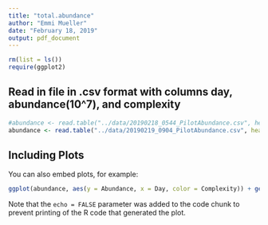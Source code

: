 ```yaml
---
title: "total.abundance"
author: "Emmi Mueller"
date: "February 18, 2019"
output: pdf_document
---
```


```r
rm(list = ls())
require(ggplot2)
```

## Read in file in .csv format with columns day, abundance(10^7), and complexity


```r
#abundance <- read.table("../data/20190218_0544_PilotAbundance.csv", header = TRUE, sep =",")
abundance <- read.table("../data/20190219_0904_PilotAbundance.csv", header = TRUE, sep = ",")
```

## Including Plots

You can also embed plots, for example:

```r
ggplot(abundance, aes(y = Abundance, x = Day, color = Complexity)) + geom_point() + geom_line() + ggtitle("Cell abundance from flow cytometry")+ ylab("Abundance(*10^8 cells/mL)")
```

Note that the `echo = FALSE` parameter was added to the code chunk to prevent printing of the R code that generated the plot.
